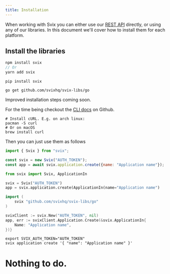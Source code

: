 ```yaml
---
title: Installation
---
```




When working with Svix you can either use our [REST API](https://api.svix.com/docs) directly, or using any of our libraries. In this document we'll cover how to install them for each platform.


## Install the libraries

<CodeTabs>
<TabItem value="js">

```js
npm install svix
// Or
yarn add svix
```

</TabItem>
<TabItem value="py">

```shell
pip install svix
```

</TabItem>
<TabItem value="go">

```shell
go get github.com/svixhq/svix-libs/go
```

</TabItem>
<TabItem value="cli">

Improved installation steps coming soon.

For the time being checkout the <a href="https://github.com/svixhq/svix-cli#installation">CLI docs</a> on Github.

</TabItem>
<TabItem value="curl">

```shell
# Install cURL. E.g. on arch linux:
pacman -S curl
# Or on macOS
brew install curl
```

</TabItem>
</CodeTabs>

Then you can just use them as follows

<CodeTabs>
<TabItem value="js">

```js
import { Svix } from "svix";

const svix = new Svix("AUTH_TOKEN");
const app = await svix.application.create({name: "Application name"});
```

</TabItem>
<TabItem value="py">

```python
from svix import Svix, ApplicationIn

svix = Svix("AUTH_TOKEN")
app = svix.application.create(ApplicationIn(name="Application name")
```

</TabItem>
<TabItem value="go">

```go
import (
	svix "github.com/svixhq/svix-libs/go"
)

svixClient := svix.New("AUTH_TOKEN", nil)
app, err := svixClient.Application.Create(&svix.ApplicationIn{
    Name: "Application name",
})}
```

</TabItem>
<TabItem value="cli">

```shell
export SVIX_AUTH_TOKEN="AUTH_TOKEN"
svix application create '{ "name": "Application name" }'
```

</TabItem>
<TabItem value="curl">

# Nothing to do.

</TabItem>
</CodeTabs>

